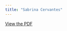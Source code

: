 ```yaml
---
title: "Sabrina Cervantes"
---
```


[View the PDF](../files/pdfs/role_profiles/district_31profile.pdf)